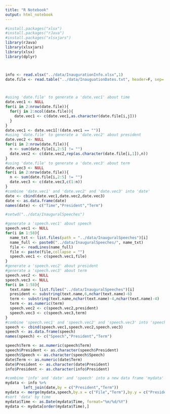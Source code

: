 ```yaml
---
title: "R Notebook"
output: html_notebook
---
```


```r
#install.packages("xlsx")
#install.packages("rJava")
#install.packages("xlsxjars")
library(rJava)
library(xlsxjars)
library(xlsx)
library(dplyr)



info <- read.xlsx("../data/InaugurationInfo.xlsx",1)
date.file <- read.table("../data/InauguationDates.txt", header=F, sep='\t', fill=T)



#using 'date.file' to generate a 'date.vec1' about time
date.vec1 <- NULL
for(i in 2:nrow(date.file)){
  for(j in 2:ncol(date.file)){
    date.vec1 <- c(date.vec1,as.character(date.file[i,j]))
  }
}
date.vec1 <- date.vec1[!(date.vec1 == "")]
#using 'date.file' to generate a 'date.vec2' about president
date.vec2 <- NULL
for(i in 2:nrow(date.file)){
  n <- sum(date.file[i,2:5] != "")
  date.vec2 <- c(date.vec2,rep(as.character(date.file[i,1]),n))
}
#using 'date.file' to generate a 'date.vec3' about term
date.vec3 <- NULL
for(i in 2:nrow(date.file)){
  n <- sum(date.file[i,2:5] != "")
  date.vec3 <- c(date.vec3,c(1:n))
}
#combine 'date.vec1' and 'date.vec2' and 'date.vec3' into 'date'
date <- cbind(date.vec1,date.vec2,date.vec3)
date <- as.data.frame(date)
names(date) <- c("Time","President","Term")
```

```r
#setwd("../data/InauguralSpeeches")

#generate a 'speech.vec1' about speech
speech.vec1 <- NULL
for(i in 1:58){
  name_txt <- list.files(path = "../data/InauguralSpeeches")[i]
  name_full <- paste0("../data/InauguralSpeeches/", name_txt)
  file <- readLines(name_full)
  file <- paste(file,collapse = "")
  speech.vec1 <- c(speech.vec1,file)
}
#generate a 'speech.vec2' about president
#generate a 'speech.vec3' about term
speech.vec2 <- NULL
speech.vec3 <- NULL
for(i in 1:58){
  text.name <- list.files("../data/InauguralSpeeches")[i]
  president <- substring(text.name,6,nchar(text.name)-6)
  term <- substring(text.name,nchar(text.name)-4,nchar(text.name)-4)
  term <- as.numeric(term)
  speech.vec2 <- c(speech.vec2,president)
  speech.vec3 <- c(speech.vec3,term)
}
#combine 'speech.vec1' and 'speech.vec2' and 'speech.vec3' into 'speech'
speech <- cbind(speech.vec1,speech.vec2,speech.vec3)
speech <- as.data.frame(speech)
names(speech) <- c("Speech","President","Term")
```

```r
speech$Term <- as.numeric(speech$Term)
speech$President <- as.character(speech$President)
speech$Speech <- as.character(speech$Speech)
date$Term <- as.numeric(date$Term)
date$President <- as.character(date$President)
info$President <- as.character(info$President)

#combine 'info' and 'date' and 'speech' into a new data frame 'mydata'
mydata <- info %>%
        left_join(date,by = c("President","Term"))
mydata <- merge(mydata,speech,by.x = c("File","Term"),by.y = c("President","Term"))
#sort 'data' by time
mydata$Time <- as.Date(mydata$Time, format="%m/%d/%Y")
mydata <- mydata[order(mydata$Time),]
```
